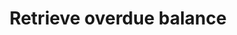 ---
openapi: "GET /analytics/overdue_balance"
authMethod: "bearer"
title: "Retrieve overdue balance"
---